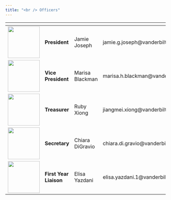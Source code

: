 ```yaml
---
title: "<br /> Officers"
---
```


<span>              | <span>      | <span>       | <span>     
------------- | ------------- | ---------- | ----------
<img src ="https://www.vanderbilt.edu/biostatistics-graduate/wp-content/uploads/sites/190/JamieJoseph2021-2048x1621.jpg" width="100px"/> | **President** | Jamie Joseph | jamie.g.joseph@vanderbilt.edu
<img src="https://cdn.vanderbilt.edu/vu-wp0/wp-content/uploads/sites/190/2020/10/30031608/Marisa-scaled-e1604028375492.jpg" width="100px"/> | **Vice President**| Marisa Blackman | marisa.h.blackman@vanderbilt.edu
<img src="https://cdn.vanderbilt.edu/vu-wp0/wp-content/uploads/sites/190/2020/10/30025016/Jiangmei-scaled-e1604026320461.jpg" width="100px"/>|**Treasurer** | Ruby Xiong | jiangmei.xiong@vanderbilt.edu
<img src="https://cdn.vanderbilt.edu/vu-wp0/wp-content/uploads/sites/190/2018/08/22192336/Chiara1.jpeg" width="100px"/> | **Secretary**| Chiara DiGravio | chiara.di.gravio@vanderbilt.edu
<img src="https://www.vanderbilt.edu/biostatistics-graduate/wp-content/uploads/sites/190/Elisa_Yazdani-1-scaled-e1632864838826.jpg" width="100px"/> | **First Year Liaison**| Elisa Yazdani | elisa.yazdani.1@vanderbilt.edu